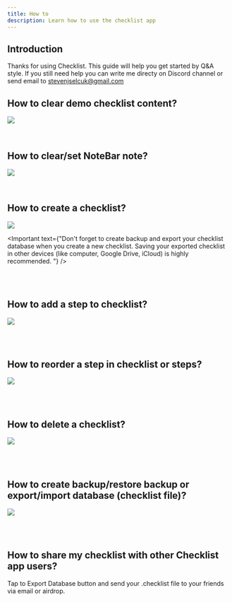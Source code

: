 ```yaml
---
title: How to
description: Learn how to use the checklist app
---
```



## Introduction

Thanks for using Checklist. This guide will help you get started by Q&A style. If you still need help you can write me directy on Discord channel or send email to stevenjselcuk@gmail.com

## How to clear demo checklist content?

 ![](https://i.imgur.com/3Jbsp16.gif)

<Divider/>

<br/>

## How to clear/set NoteBar note?

 ![](https://i.imgur.com/ELDn8Tg.gif)

<Divider/>

<br/>

## How to create a checklist?

![](https://imgur.com/sHRKqgm.gif)

<Important text={"Don't forget to create backup and export your checklist database when you create a new checklist. Saving your exported checklist in other devices (like computer, Google Drive, iCloud) is highly recommended. "} />

<br/>

<Divider/>

<br/>

## How to add a step to checklist?

![](https://imgur.com/HDBwFAn.gif)

<br/>

<Divider/>

<br/>

## How to reorder a step in checklist or steps?

![](https://imgur.com/QXr8m8h.gif)

<br/>

<Divider/>

<br/>


## How to delete a checklist?

![](https://imgur.com/OwlnQQt.gif)


<br/>

<Divider/>

<br/>

## How to create backup/restore backup or export/import database (checklist file)?

![](https://imgur.com/oyY4XQn.png)

<br/>

<Divider/>

<br/>

## How to share my checklist with other Checklist app users?

Tap to Export Database button and send your .checklist file to your friends via email or airdrop.